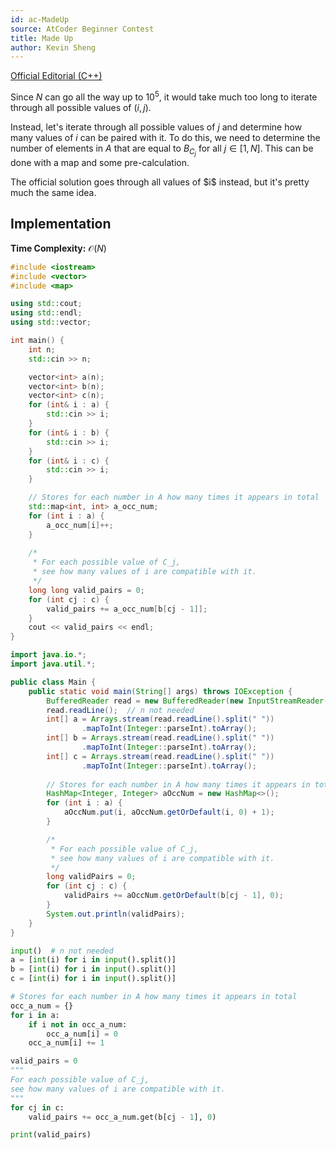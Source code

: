 ```yaml
---
id: ac-MadeUp
source: AtCoder Beginner Contest
title: Made Up
author: Kevin Sheng
---
```


[Official Editorial (C++)](https://atcoder.jp/contests/abc202/editorial/1894)

Since $N$ can go all the way up to $10^5$, it would take much too long to iterate through
all possible values of $(i, j)$.

Instead, let's iterate through all possible values of $j$ and determine how many values of $i$
can be paired with it. To do this, we need to determine the number of elements in $A$ that are equal to $B_{C_j}$ for all $j  \in [1, N]$. This can be done with a map and some pre-calculation.

<Info title="Official Solution">
The official solution goes through all values of $i$ instead, but it's pretty much
the same idea.
</Info>

## Implementation
**Time Complexity:** $\mathcal{O}(N)$

<LanguageSection>
<CPPSection>

```cpp
#include <iostream>
#include <vector>
#include <map>

using std::cout;
using std::endl;
using std::vector;

int main() {
	int n;
	std::cin >> n;

	vector<int> a(n);
	vector<int> b(n);
	vector<int> c(n);
	for (int& i : a) {
		std::cin >> i;
	}
	for (int& i : b) {
		std::cin >> i;
	}
	for (int& i : c) {
		std::cin >> i;
	}

	// Stores for each number in A how many times it appears in total
	std::map<int, int> a_occ_num;
	for (int i : a) {
		a_occ_num[i]++;
	}
	
	/*
	 * For each possible value of C_j,
	 * see how many values of i are compatible with it.
	 */
	long long valid_pairs = 0;
	for (int cj : c) {
		valid_pairs += a_occ_num[b[cj - 1]];
	}
	cout << valid_pairs << endl;
}
```
</CPPSection>
<JavaSection>

```java
import java.io.*;
import java.util.*;

public class Main {
	public static void main(String[] args) throws IOException {
		BufferedReader read = new BufferedReader(new InputStreamReader(System.in));
		read.readLine();  // n not needed
		int[] a = Arrays.stream(read.readLine().split(" "))
				.mapToInt(Integer::parseInt).toArray();
		int[] b = Arrays.stream(read.readLine().split(" "))
				.mapToInt(Integer::parseInt).toArray();
		int[] c = Arrays.stream(read.readLine().split(" "))
				.mapToInt(Integer::parseInt).toArray();
		
		// Stores for each number in A how many times it appears in total
		HashMap<Integer, Integer> aOccNum = new HashMap<>();
		for (int i : a) {
			aOccNum.put(i, aOccNum.getOrDefault(i, 0) + 1);
		}

		/*
		 * For each possible value of C_j,
		 * see how many values of i are compatible with it.
		 */
		long validPairs = 0;
		for (int cj : c) {
			validPairs += aOccNum.getOrDefault(b[cj - 1], 0);
		}
		System.out.println(validPairs);
	}
}
```
</JavaSection>
<PySection>

```py
input()  # n not needed
a = [int(i) for i in input().split()]
b = [int(i) for i in input().split()]
c = [int(i) for i in input().split()]

# Stores for each number in A how many times it appears in total
occ_a_num = {}
for i in a:
	if i not in occ_a_num:
		occ_a_num[i] = 0
	occ_a_num[i] += 1

valid_pairs = 0
"""
For each possible value of C_j,
see how many values of i are compatible with it.
"""
for cj in c:
	valid_pairs += occ_a_num.get(b[cj - 1], 0)

print(valid_pairs)
```
</PySection>
</LanguageSection>
